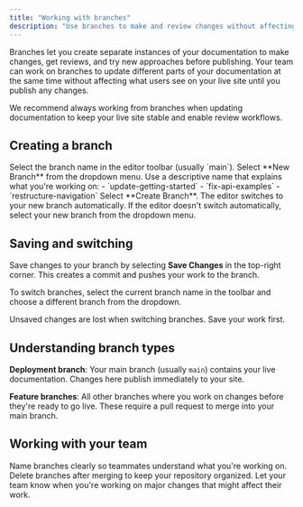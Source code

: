 ```yaml
---
title: "Working with branches"
description: "Use branches to make and review changes without affecting your live documentation"
---
```


Branches let you create separate instances of your documentation to make changes, get reviews, and try new approaches before publishing. Your team can work on branches to update different parts of your documentation at the same time without affecting what users see on your live site until you publish any changes.

We recommend always working from branches when updating documentation to keep your live site stable and enable review workflows.

## Creating a branch

<Steps>
  <Step title="Open the branch selector">
    Select the branch name in the editor toolbar (usually `main`).
  </Step>
  <Step title="Create new branch">
    Select **New Branch** from the dropdown menu.
  </Step>
  <Step title="Name your branch">
    Use a descriptive name that explains what you're working on:
    - `update-getting-started`
    - `fix-api-examples`  
    - `restructure-navigation`
  </Step>
  <Step title="Create and switch">
    Select **Create Branch**. The editor switches to your new branch automatically.
  </Step>
</Steps>

<Note>
  If the editor doesn't switch automatically, select your new branch from the dropdown menu.
</Note>

## Saving and switching

Save changes to your branch by selecting **Save Changes** in the top-right corner. This creates a commit and pushes your work to the branch.

To switch branches, select the current branch name in the toolbar and choose a different branch from the dropdown.

<Tip>
  Unsaved changes are lost when switching branches. Save your work first.
</Tip>

## Understanding branch types

**Deployment branch**: Your main branch (usually `main`) contains your live documentation. Changes here publish immediately to your site.

**Feature branches**: All other branches where you work on changes before they're ready to go live. These require a pull request to merge into your main branch.

## Working with your team

Name branches clearly so teammates understand what you're working on. Delete branches after merging to keep your repository organized. Let your team know when you're working on major changes that might affect their work.